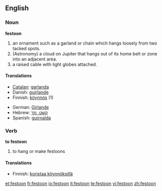 ==English==

===Noun===
'''festoon'''

# an ornament such as a garland or chain which hangs loosely from two tacked spots.
# (Astronomy) a cloud on Jupiter that hangs out of its home belt or zone into an adjacent area.
# a raised cable with light globes attached.

====Translations====
{{top}}
*[[Catalan]]: [[garlanda]] {{f}}
*Danish: [[guirlande]] {{c}}
*Finnish: [[köynnös]] (1)
{{mid}}
*German: [[Girlande]] {{f}}
*Hebrew: [[קשט, נזר]] {{m}}
*Spanish: [[guirnalda]] {{f}}
{{bottom}}

===Verb===
'''to festoon'''

# to hang or make festoons

====Translations====
*Finnish: [[koristaa köynnöksillä]]

[[et:festoon]]
[[fr:festoon]]
[[io:festoon]]
[[it:festoon]]
[[te:festoon]]
[[vi:festoon]]
[[zh:festoon]]